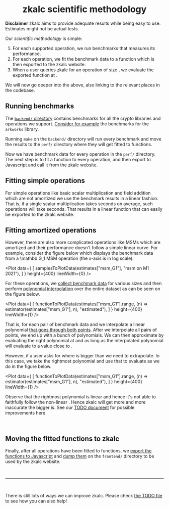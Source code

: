 



<Col span={16} offset={4}>

<center>

#  zkalc scientific methodology

</center>

**Disclaimer** zkalc aims to provide adequate results while being easy to use. Estimates might not be actual tests.

Our *scientific methodology* is simple:
1. For each supported operation, we run benchmarks that measures its performance.
2. For each operation, we fit the benchmark data to a function which is then exported to the zkalc website.
3. When a user queries zkalc for an operation of size <InlineMath math="n" />, we evaluate the exported function at <InlineMath math="n" />.

We will now go deeper into the above, also linking to the relevant places in the codebase.

## Running benchmarks

The [`backend/` directory](https://github.com/asn-d6/zkalc/blob/main/backend/) contains benchmarks for all the crypto libraries and operations we support. [Consider for example](https://github.com/asn-d6/zkalc/blob/main/backend/arkworks/benches/bench_arkworks.rs) the benchmarks for the `arkworks` library.

Running `make` on the `backend/` directory will run every benchmark and move the results to the `perf/` directory where they will get fitted to functions.

Now we have benchmark data for every operation in the `perf/` directory. The next step is to fit a function <InlineMath math="f(x)" /> to every operation, and then export <InlineMath math="f(x)" /> to Javascript and call it from the zkalc website.

## Fitting simple operations

For simple operations like basic scalar multiplication and field addition which are not amortized we use the benchmark results in a linear fashion. That is, if a single scalar multiplication takes <InlineMath math="x" /> seconds on average, <InlineMath math="n" /> such operations will take <InlineMath math="n*x" /> seconds. That results in a linear function <InlineMath math="f(x) = n*x" /> that can easily be exported to the zkalc website.

## Fitting amortized operations

However, there are also more complicated operations like MSMs which are amortized and their performance doesn't follow a simple linear curve. For example, consider the figure below which displays the benchmark data from a <InlineMath>\mathbb G_1</InlineMath> MSM operation (the x-axis is in log scale):

<Plot data={
    [
        samplesToPlotData(estimates["msm_G1"], "msm on M1 2021"),
    ]
    } height={400} lineWidth={0} />



For these operations, we [collect benchmark data](https://github.com/asn-d6/zkalc/blob/main/backend/arkworks/benches/bench_arkworks.rs#L52) for various sizes and then perform [polynomial interpolation](https://www.youtube.com/watch?v=yQsDxOdn1hk) over the entire dataset as can be seen on the figure below.

<Plot data={
    [
        functionToPlotData(estimates["msm_G1"].range, (n) => estimator(estimates["msm_G1"], n), "estimated"),
    ]
    } height={400} lineWidth={1} />

That is, for each pair of benchmark data <InlineMath math="(x_i, f(x_i))" /> and <InlineMath math="(x_{i+1}, f(x_{i+1}))" /> we interpolate a linear polynomial [that goes through both points](https://github.com/asn-d6/zkalc/blob/main/perf/fit.py). After we interpolate all pairs of points, we end up with a bunch of polynomials. We can then approximate <InlineMath math="f(n)" /> by evaluating the right polynomial at <InlineMath math="n" /> and as long as <InlineMath math="min(x_i) \le n \le max(x_i)" /> the interpolated polynomial will evaluate to a value close to <InlineMath math="f(n)" />.

However, if a user asks for <InlineMath math="f(n)" /> where <InlineMath math="n" /> is bigger than <InlineMath math="max(x_i)" /> we need to extrapolate. In this case, we take the rightmost polynomial and use that to evaluate <InlineMath math="f(n)" /> as we do in the figure below.

<Plot data={
    [
        functionToPlotData(estimates["msm_G1"].range, (n) => estimator(estimates["msm_G1"], n), "estimated"),
    ]
    } height={400} lineWidth={1} />

Observe that the rightmost polynomial is linear and hence it's not able to faithfully follow the non-linear <InlineMath math="f(x)" />. Hence zkalc will get more and more inaccurate the bigger <InlineMath math="n" /> is. See our [TODO document](https://github.com/asn-d6/zkalc/blob/main/TODO.md) for possible improvements here.

<br />

## Moving the fitted functions to zkalc

Finally, after all operations have been fitted to functions, we [export the functions to Javascript](https://github.com/asn-d6/zkalc/blob/main/perf/fit.py#L60) and [dump them](https://github.com/asn-d6/zkalc/blob/main/frontend/data/results_arkworks_macbookpro2021.json) on the `frontend/` directory to be used by the zkalc website.

<br />

----

<br />

There is still lots of ways we can improve zkalc. Please check [the TODO file](https://github.com/asn-d6/zkalc/blob/main/TODO.md) to see how you can also help!

</Col>

